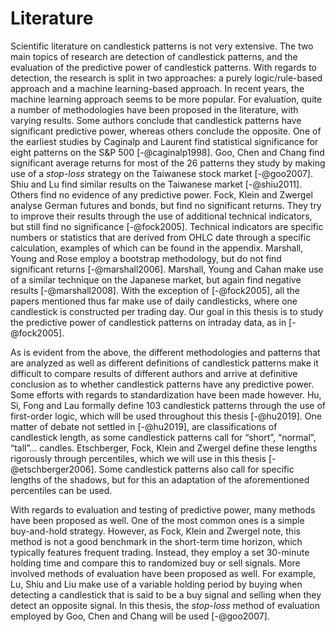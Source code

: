 # Literature {#sec-literature}

Scientific literature on candlestick patterns is not very extensive. The two main topics of research are detection of candlestick patterns, and the evaluation of the predictive power of candlestick patterns. With regards to detection, the research is split in two approaches: a purely logic/rule-based approach and a machine learning-based approach. In recent years, the machine learning approach seems to be more popular. For evaluation, quite a number of methodologies have been proposed in the literature, with varying results. Some authors conclude that candlestick patterns have significant predictive power, whereas others conclude the opposite. One of the earliest studies by Caginalp and Laurent find statistical significance for eight patterns on the S&P 500 [-@caginalp1998]. Goo, Chen and Chang find significant average returns for most of the 26 patterns they study by making use of a *stop-loss* strategy on the Taiwanese stock market [-@goo2007]. Shiu and Lu find similar results on the Taiwanese market [-@shiu2011]. Others find no evidence of any predictive power. Fock, Klein and Zwergel analyse German futures and bonds, but find no significant returns. They try to improve their results through the use of additional technical indicators, but still find no significance [-@fock2005]. Technical indicators are specific numbers or statistics that are derived from OHLC date through a specific calculation, examples of which can be found in the appendix. Marshall, Young and Rose employ a bootstrap methodology, but do not find significant returns [-@marshall2006]. Marshall, Young and Cahan make use of a similar technique on the Japanese market, but again find negative results [-@marshall2008]. With the exception of [-@fock2005], all the papers mentioned thus far make use of daily candlesticks, where one candlestick is constructed per trading day. Our goal in this thesis is to study the predictive power of candlestick patterns on intraday data, as in [-@fock2005].

As is evident from the above, the different methodologies and patterns that are analyzed as well as different definitions of candlestick patterns make it difficult to compare results of different authors and arrive at definitive conclusion as to whether candlestick patterns have any predictive power. Some efforts with regards to standardization have been made however. Hu, Si, Fong and Lau formally define 103 candlestick patterns through the use of first-order logic, which will be used throughout this thesis [-@hu2019]. One matter of debate not settled in [-@hu2019], are classifications of candlestick length, as some candlestick patterns call for "short", "normal", "tall"... candles. Etschberger, Fock, Klein and Zwergel define these lengths rigorously through percentiles, which we will use in this thesis [-@etschberger2006]. Some candlestick patterns also call for specific lengths of the shadows, but for this an adaptation of the aforementioned percentiles can be used.

With regards to evaluation and testing of predictive power, many methods have been proposed as well. One of the most common ones is a simple buy-and-hold strategy. However, as Fock, Klein and Zwergel note, this method is not a good benchmark in the short-term time horizon, which typically features frequent trading. Instead, they employ a set 30-minute holding time and compare this to randomized buy or sell signals. More involved methods of evaluation have been proposed as well. For example, Lu, Shiu and Liu make use of a variable holding period by buying when detecting a candlestick that is said to be a buy signal and selling when they detect an opposite signal. In this thesis, the *stop-loss* method of evaluation employed by Goo, Chen and Chang will be used [-@goo2007].
